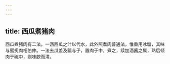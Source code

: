 ```yaml
---
---
---
```

title: 西瓜煮猪肉
---



西瓜煮猪肉有二法。一沥西瓜之汁以代水，此外照煮肉普通法，惟重用冰糖，其味与蜜炙肉相伯仲。一法去瓜盖及瓤与子，置肉于中，煮之，续加酒酱之属，熟后倾肉于碗中，则味腴而清。